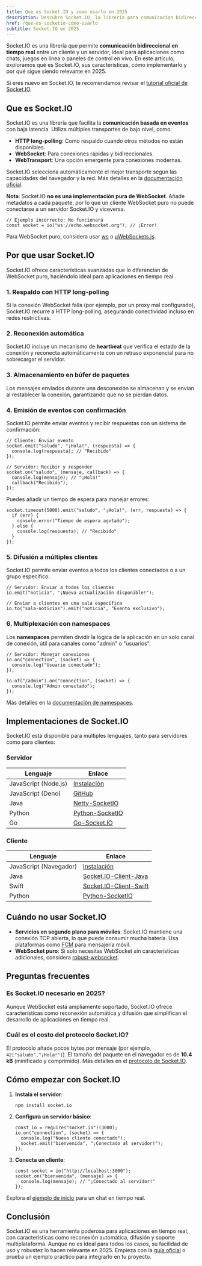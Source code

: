 ```yaml
---
title: Que es Socket.IO y como usarlo en 2025
description: Descubre Socket.IO, la libreria para comunicacion bidireccional en tiempo real entre cliente y servidor
href: /que-es-socketio-como-usarlo
subtitle: Socket.IO en 2025
---
```


Socket.IO es una librería que permite **comunicación bidireccional en tiempo real** entre un cliente y un servidor, ideal para aplicaciones como chats, juegos en línea o paneles de control en vivo. En este artículo, exploramos qué es Socket.IO, sus características, cómo implementarlo y por qué sigue siendo relevante en 2025.

Si eres nuevo en Socket.IO, te recomendamos revisar el [tutorial oficial de Socket.IO](https://socket.io/docs/v4/tutorial/introduction/).

## Que es Socket.IO

Socket.IO es una librería que facilita la **comunicación basada en eventos** con baja latencia. Utiliza múltiples transportes de bajo nivel, como:

- **HTTP long-polling**: Como respaldo cuando otros métodos no están disponibles.
- **WebSocket**: Para conexiones rápidas y bidireccionales.
- **WebTransport**: Una opción emergente para conexiones modernas.

Socket.IO selecciona automáticamente el mejor transporte según las capacidades del navegador y la red. Más detalles en la [documentación oficial](https://socket.io/docs/v4/how-it-works/).

**Nota**: Socket.IO **no es una implementación pura de WebSocket**. Añade metadatos a cada paquete, por lo que un cliente WebSocket puro no puede conectarse a un servidor Socket.IO y viceversa.

```go:js
// Ejemplo incorrecto: No funcionará
const socket = io("ws://echo.websocket.org"); // ¡Error!
```

Para WebSocket puro, considera usar [ws](https://github.com/websockets/ws) o [µWebSockets.js](https://github.com/uNetworking/uWebSockets.js).

## Por que usar Socket.IO

Socket.IO ofrece características avanzadas que lo diferencian de WebSocket puro, haciéndolo ideal para aplicaciones en tiempo real.

### 1. Respaldo con HTTP long-polling

Si la conexión WebSocket falla (por ejemplo, por un proxy mal configurado), Socket.IO recurre a HTTP long-polling, asegurando conectividad incluso en redes restrictivas.

### 2. Reconexión automática

Socket.IO incluye un mecanismo de **heartbeat** que verifica el estado de la conexión y reconecta automáticamente con un retraso exponencial para no sobrecargar el servidor.

### 3. Almacenamiento en búfer de paquetes

Los mensajes enviados durante una desconexión se almacenan y se envían al restablecer la conexión, garantizando que no se pierdan datos.

### 4. Emisión de eventos con confirmación

Socket.IO permite enviar eventos y recibir respuestas con un sistema de confirmación:

```go:js
// Cliente: Enviar evento
socket.emit("saludo", "¡Hola!", (respuesta) => {
  console.log(respuesta); // "Recibido"
});

// Servidor: Recibir y responder
socket.on("saludo", (mensaje, callback) => {
  console.log(mensaje); // "¡Hola!"
  callback("Recibido");
});
```

Puedes añadir un tiempo de espera para manejar errores:

```go:js
socket.timeout(5000).emit("saludo", "¡Hola!", (err, respuesta) => {
  if (err) {
    console.error("Tiempo de espera agotado");
  } else {
    console.log(respuesta); // "Recibido"
  }
});
```

### 5. Difusión a múltiples clientes

Socket.IO permite enviar eventos a todos los clientes conectados o a un grupo específico:

```go:js
// Servidor: Enviar a todos los clientes
io.emit("noticia", "¡Nueva actualización disponible!");

// Enviar a clientes en una sala específica
io.to("sala-noticias").emit("noticia", "Evento exclusivo");
```

### 6. Multiplexación con namespaces

Los **namespaces** permiten dividir la lógica de la aplicación en un solo canal de conexión, útil para canales como "admin" o "usuarios".

```go:js
// Servidor: Manejar conexiones
io.on("connection", (socket) => {
  console.log("Usuario conectado");
});

io.of("/admin").on("connection", (socket) => {
  console.log("Admin conectado");
});
```

Más detalles en la [documentación de namespaces](https://socket.io/docs/v4/namespaces/).

## Implementaciones de Socket.IO

Socket.IO está disponible para múltiples lenguajes, tanto para servidores como para clientes:

### Servidor

| Lenguaje             | Enlace                                                               |
| -------------------- | -------------------------------------------------------------------- |
| JavaScript (Node.js) | [Instalación](https://socket.io/docs/v4/server-installation/)        |
| JavaScript (Deno)    | [GitHub](https://github.com/socketio/socket.io-deno)                 |
| Java                 | [Netty-SocketIO](https://github.com/mrniko/netty-socketio)           |
| Python               | [Python-SocketIO](https://github.com/miguelgrinberg/python-socketio) |
| Go                   | [Go-Socket.IO](https://github.com/googollee/go-socket.io)            |

### Cliente

| Lenguaje               | Enlace                                                                       |
| ---------------------- | ---------------------------------------------------------------------------- |
| JavaScript (Navegador) | [Instalación](https://socket.io/docs/v4/client-installation/)                |
| Java                   | [Socket.IO-Client-Java](https://github.com/socketio/socket.io-client-java)   |
| Swift                  | [Socket.IO-Client-Swift](https://github.com/socketio/socket.io-client-swift) |
| Python                 | [Python-SocketIO](https://github.com/miguelgrinberg/python-socketio)         |

## Cuándo no usar Socket.IO

- **Servicios en segundo plano para móviles**: Socket.IO mantiene una conexión TCP abierta, lo que puede consumir mucha batería. Usa plataformas como [FCM](https://firebase.google.com/docs/cloud-messaging) para mensajería móvil.
- **WebSocket puro**: Si solo necesitas WebSocket sin características adicionales, considera [robust-websocket](https://github.com/nathanboktae/robust-websocket).

## Preguntas frecuentes

### Es Socket.IO necesario en 2025?

Aunque WebSocket está ampliamente soportado, Socket.IO ofrece características como reconexión automática y difusión que simplifican el desarrollo de aplicaciones en tiempo real.

### Cuál es el costo del protocolo Socket.IO?

El protocolo añade pocos bytes por mensaje (por ejemplo, `42["saludo","¡Hola!"]`). El tamaño del paquete en el navegador es de **10.4 kB** (minificado y comprimido). Más detalles en el [protocolo de Socket.IO](https://socket.io/docs/v4/protocol/).

## Cómo empezar con Socket.IO

1. **Instala el servidor**:

   ```go:bash
   npm install socket.io
   ```

2. **Configura un servidor básico**:

   ```go:js
   const io = require("socket.io")(3000);
   io.on("connection", (socket) => {
     console.log("Nuevo cliente conectado");
     socket.emit("bienvenida", "¡Conectado al servidor!");
   });
   ```

3. **Conecta un cliente**:
   ```go:js
   const socket = io("http://localhost:3000");
   socket.on("bienvenida", (mensaje) => {
     console.log(mensaje); // "¡Conectado al servidor!"
   });
   ```

Explora el [ejemplo de inicio](https://socket.io/get-started/chat/) para un chat en tiempo real.

## Conclusión

Socket.IO es una herramienta poderosa para aplicaciones en tiempo real, con características como reconexión automática, difusión y soporte multiplataforma. Aunque no es ideal para todos los casos, su facilidad de uso y robustez lo hacen relevante en 2025. Empieza con la [guía oficial](https://socket.io/docs/v4/) o prueba un ejemplo práctico para integrarlo en tu proyecto.

